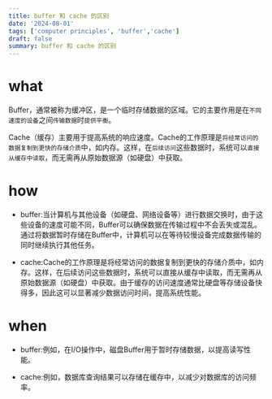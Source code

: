```yaml
---
title: buffer 和 cache 的区别
date: '2024-08-01'
tags: ['computer principles', 'buffer','cache']
draft: false
summary: buffer 和 cache 的区别
---
```


# what

Buffer，通常被称为缓冲区，是一个临时存储数据的区域。它的主要作用是在`不同速度的设备`之间`传输数据`时`提供平衡`。

Cache（缓存）主要用于提高系统的响应速度。Cache的工作原理是`将经常访问的数据复制到更快的存储介质`中，如内存。这样，在`后续访问`这些数据时，系统可以`直接从缓存中读取`，而无需再从原始数据源（如硬盘）中获取。

# how

- buffer:当计算机与其他设备（如硬盘、网络设备等）进行数据交换时，由于这些设备的速度可能不同，Buffer可以确保数据在传输过程中不会丢失或混乱。通过将数据暂时存储在Buffer中，计算机可以在等待较慢设备完成数据传输的同时继续执行其他任务。

- cache:Cache的工作原理是将经常访问的数据复制到更快的存储介质中，如内存。这样，在后续访问这些数据时，系统可以直接从缓存中读取，而无需再从原始数据源（如硬盘）中获取。由于缓存的访问速度通常比硬盘等存储设备快得多，因此这可以显著减少数据访问时间，提高系统性能。

# when

- buffer:例如，在I/O操作中，磁盘Buffer用于暂时存储数据，以提高读写性能。

- cache:例如，数据库查询结果可以存储在缓存中，以减少对数据库的访问频率。



